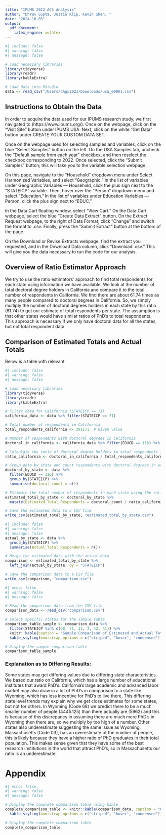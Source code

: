 ```yaml
---
title: "IPUMS 2022 ACS Analysis"
author: "Dhruv Gupta, Justin Klip, Kevin Shen, "
date: "2024-10-03"
output: 
  pdf_document:
    latex_engine: xelatex 
---
```


```r
#| include: false
#| warning: false
#| message: false

# Load necessary libraries
library(tidyverse)
library(readr)
library(kableExtra)

# Load data into RStudio
data <- read_csv("/Users/dhgu2021/Downloads/usa_00001.csv")

```

## Instructions to Obtain the Data

In order to acquire the data used for our IPUMS research study, we first navigated to (https://www.ipums.org/). Once on the webpage, click on the "Visit Site" button under IPUMS USA. Next, click on the white "Get Data" button under CREATE YOUR CUSTOM DATA SET.

Once on the webpage used for selecting samples and variables, click on the blue "Select Samples" button on the left. On the USA Samples tab, uncheck the "Default sample from each year" checkbox, and then reselect the checkbox corresponding to 2022. Once selected, click the "Submit Samples" button; this will take you to the variable selection webpage.

On this page, navigate to the "Household" dropdown menu under Select Harmonized Variables, and select "Geographic." In the list of variables under Geographic Variables — Household, click the plus sign next to the "STATEICP" variable. Then, hover over the "Person" dropdown menu and select "Education." In the list of variables under Education Variables — Person, click the plus sign next to "EDUC."

In the Data Cart floating window, select "View Cart." On the Data Cart webpage, select the blue "Create Data Extract" button. On the Extract Request webpage, to the right of Data Format, click "Change" and switch the format to .csv. Finally, press the "Submit Extract" button at the bottom of the page.

On the Download or Revise Extracts webpage, find the extract you requested, and in the Download Data column, click "Download .csv." This will give you the data necessary to run the code for our analysis.

## Overview of Ratio Estimator Approach

We try to use the ratio estimators' approach to find total respondents for each state using information we have available.  We look at the number of total doctoral degree holders in California and compare it to the total number of respondents in California. We find there are about 61.74 times as many people compared to doctoral degrees in California. So, we simply multiply the number of doctoral degrees holders in each state by this ratio (61.74) to get our estimate of total respondents per state. The assumption is that other states would have similar ratios of PhD’s to total respondents. This approach is necessary if we only have doctoral data for all the states, but not total respondent data.


## Comparison of Estimated Totals and Actual Totals

Below is a table with relevant 
```r
#| include: false
#| warning: false
#| message: false

# Load necessary libraries
library(tidyverse)
library(readr)
library(kableExtra)

# Filter data for California (STATEICP == 71)
california_data <- data %>% filter(STATEICP == 71)

# Total number of respondents in California
total_respondents_california <- 391171  # Given value

# Number of respondents with doctoral degrees in California
doctoral_in_california <- california_data %>% filter(EDUCD == 116) %>% nrow()

# Calculate the ratio of doctoral degree holders to total respondents in California
ratio_california <- doctoral_in_california / total_respondents_california

# Group data by state and count respondents with doctoral degrees in each state
doctoral_by_state <- data %>%
  filter(EDUCD == 116) %>%
  group_by(STATEICP) %>%
  summarise(doctoral_count = n())

# Estimate the total number of respondents in each state using the ratio from California
estimated_total_by_state <- doctoral_by_state %>%
  mutate(Estimated_Total_Respondents = doctoral_count / ratio_california)

# Save the estimated data to a CSV file
write_csv(estimated_total_by_state, "estimated_total_by_state.csv")

```


```r
#| include: false
#| warning: false
#| message: false
actual_by_state <- data %>%
  group_by(STATEICP) %>%
  summarise(Actual_Total_Respondents = n())

# Merge the estimated data with the actual data
comparison <- estimated_total_by_state %>%
  left_join(actual_by_state, by = "STATEICP")

# Save the comparison data to a CSV file
write_csv(comparison, "comparison.csv")

```

```r
#| echo: false
#| warning: false
#| message: false

# Read the comparison data from the CSV file
comparison_data <- read_csv("comparison.csv")

# Select specific states for the sample table
comparison_table_sample <- comparison_data %>%
  filter(STATEICP %in% c(68, 71, 13, 3, 42, 41)) %>%
  knitr::kable(caption = "Sample Comparison of Estimated and Actual Total Respondents for Selected States") %>%
  kable_styling(bootstrap_options = c("striped", "hover", "condensed"))

# Display the sample comparison table
comparison_table_sample
```

### Explanation as to Differing Results:

Some states may get differing values due to differing state characteristics. We based our ratio on California, which has a large number of educational institutes that award PhD’s. California’s large academic and advanced labor market may also draw in a lot of PhD’s in comparison to a state like Wyoming, which has less incentive for PhD’s to live there. This differing state level trends may explain why we get close estimates for some states, but not for others. In Wyoming (Code 68)  we predict there to be a much smaller number of people (4445.125) than there actually are (5962) and this is because of this discrepancy in assuming there are much more PhD’s in Wyoming then there are, so we multiply by too high of a number. Other states also underestimate suggesting the same issue as Wyoming. Massachusetts (Code 03), has an overestimate of the number of people, this is likely because they have a higher ratio of PhD graduates in their total population. This makes sense given that they have some of the best research institutions in the world that attract PhD’s, so in Massachusetts our ratio is an underestimate.

\newpage

# Appendix
```r
#| echo: false
#| warning: false
#| message: false

# Display the complete comparison table using kable
complete_comparison_table <- knitr::kable(comparison_data, caption = "Complete Comparison of Estimated and Actual Total Respondents by State") %>%
  kable_styling(bootstrap_options = c("striped", "hover", "condensed"))

# Display the complete comparison table
complete_comparison_table
```
